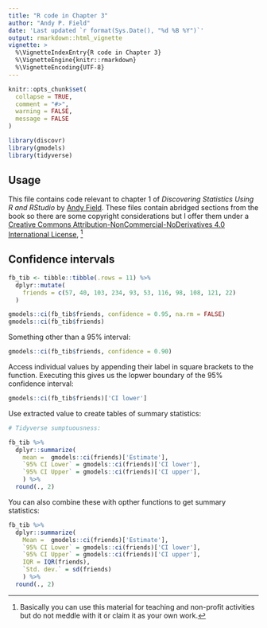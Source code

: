 ```yaml
---
title: "R code in Chapter 3"
author: "Andy P. Field"
date: 'Last updated `r format(Sys.Date(), "%d %B %Y")`'
output: rmarkdown::html_vignette
vignette: >
  %\VignetteIndexEntry{R code in Chapter 3}
  %\VignetteEngine{knitr::rmarkdown}
  %\VignetteEncoding{UTF-8}
---
```


```r
knitr::opts_chunk$set(
  collapse = TRUE,
  comment = "#>",
  warning = FALSE,
  message = FALSE
)
```

```r
library(discovr)
library(gmodels)
library(tidyverse)
```

## Usage

This file contains code relevant to chapter 1 of *Discovering Statistics Using R and RStudio* by [Andy Field](https://www.discoveringstatistics.com/). These files contain abridged sections from the book so there are some copyright considerations but I offer them under a [Creative Commons Attribution-NonCommercial-NoDerivatives 4.0 International License](http://creativecommons.org/licenses/by-nc-nd/4.0/), ^[Basically you can use this material for teaching and non-profit activities but do not meddle with it or claim it as your own work.]

## Confidence intervals

```r

fb_tib <- tibble::tibble(.rows = 11) %>% 
  dplyr::mutate(
    friends = c(57, 40, 103, 234, 93, 53, 116, 98, 108, 121, 22)
  )

gmodels::ci(fb_tib$friends, confidence = 0.95, na.rm = FALSE)
gmodels::ci(fb_tib$friends)

```

Something other than a 95% interval:

```r
gmodels::ci(fb_tib$friends, confidence = 0.90)
```

Access individual values by appending their label in square brackets to the function. Executing this gives us the lopwer boundary of the 95% confidence interval:

```r

gmodels::ci(fb_tib$friends)['CI lower']
```

Use extracted value to create tables of summary statistics:

```r
# Tidyverse sumptuousness:

fb_tib %>%
  dplyr::summarize(
    mean =  gmodels::ci(friends)['Estimate'],
    `95% CI Lower` = gmodels::ci(friends)['CI lower'],
    `95% CI Upper` = gmodels::ci(friends)['CI upper'],
    ) %>% 
  round(., 2)
```
You can also combine these with opther functions to get summary statistics:

```r
fb_tib %>%
  dplyr::summarize(
    Mean =  gmodels::ci(friends)['Estimate'],
    `95% CI Lower` = gmodels::ci(friends)['CI lower'],
    `95% CI Upper` = gmodels::ci(friends)['CI upper'],
    IQR = IQR(friends),
    `Std. dev.` = sd(friends)
    ) %>% 
  round(., 2)

```


